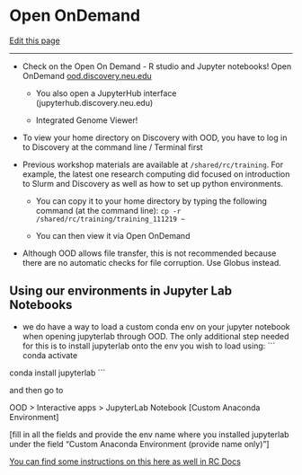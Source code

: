 # Open OnDemand

[Edit this page](https://github.com/DrK-Lo/lotterhoslabprotocols/edit/main/discovery_1a-OOD.qmd)

------------------------------------------------------------------------

-   Check on the Open On Demand - R studio and Jupyter notebooks! Open OnDemand [ood.discovery.neu.edu](ood.discovery.neu.edu)

    -   You also open a JupyterHub interface (jupyterhub.discovery.neu.edu)

    -   Integrated Genome Viewer!

-   To view your home directory on Discovery with OOD, you have to log in to Discovery at the command line / Terminal first

-   Previous workshop materials are available at `/shared/rc/training`. For example, the latest one research computing did focused on introduction to Slurm and Discovery as well as how to set up python environments.

    -   You can copy it to your home directory by typing the following command (at the command line): `cp -r /shared/rc/training/training_111219 ~`

    -   You can then view it via Open OnDemand

-   Although OOD allows file transfer, this is not recommended because there are no automatic checks for file corruption. Use Globus instead.

## **Using our environments in Jupyter Lab Notebooks** {.unnumbered}

-   we do have a way to load a custom conda env on your jupyter notebook when opening jupyterlab through OOD. The only additional step needed for this is to install jupyterlab onto the env you wish to load using: \`\`\` conda activate

conda install jupyterlab \`\`\`

and then go to

OOD \> Interactive apps \> JupyterLab Notebook \[Custom Anaconda Environment\]

\[fill in all the fields and provide the env name where you installed jupyterlab under the field "Custom Anaconda Environment (provide name only)"\]

[You can find some instructions on this here as well in RC Docs](https://rc-docs.northeastern.edu/en/latest/using-ood/interactiveapps.html#working-with-jupyter-notebook-custom-anaconda-environment)
